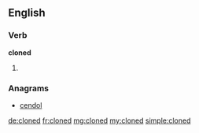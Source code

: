 ==English==

===Verb===
'''cloned'''

# {{past of|clone}}

===Anagrams===
* [[cendol#English|cendol]]

[[de:cloned]]
[[fr:cloned]]
[[mg:cloned]]
[[my:cloned]]
[[simple:cloned]]
